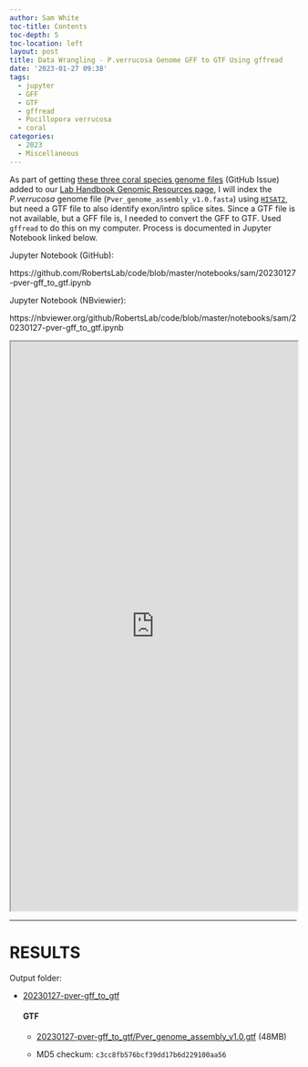 ```yaml
---
author: Sam White
toc-title: Contents
toc-depth: 5
toc-location: left
layout: post
title: Data Wrangling - P.verrucosa Genome GFF to GTF Using gffread
date: '2023-01-27 09:38'
tags: 
  - jupyter
  - GFF
  - GTF
  - gffread
  - Pocillopora verrucosa
  - coral
categories: 
  - 2023
  - Miscellaneous
---
```

As part of getting [these three coral species genome files](https://github.com/RobertsLab/resources/issues/1571) (GitHub Issue) added to our [Lab Handbook Genomic Resources page](https://robertslab.github.io/resources/Genomic-Resources/), I will index the _P.verrucosa_ genome file (`Pver_genome_assembly_v1.0.fasta`) using [`HISAT2`](https://daehwankimlab.github.io/hisat2/), but need a GTF file to also identify exon/intro splice sites. Since a GTF file is not available, but a GFF file is, I needed to convert the GFF to GTF. Used `gffread` to do this on my computer. Process is documented in Jupyter Notebook linked below.

Jupyter Notebook (GitHub):

https://github.com/RobertsLab/code/blob/master/notebooks/sam/20230127-pver-gff_to_gtf.ipynb

Jupyter Notebook (NBviewier):

https://nbviewer.org/github/RobertsLab/code/blob/master/notebooks/sam/20230127-pver-gff_to_gtf.ipynb


<iframe src="https://nbviewer.org/github/RobertsLab/code/blob/master/notebooks/sam/20230127-pver-gff_to_gtf.ipynb" width="100%" height="1000" scrolling="yes"></iframe>

---

# RESULTS

Output folder:

- [20230127-pver-gff_to_gtf](https://gannet.fish.washington.edu/Atumefaciens/20230127-pver-gff_to_gtf)

  #### GTF

  - [20230127-pver-gff_to_gtf/Pver_genome_assembly_v1.0.gtf](https://gannet.fish.washington.edu/Atumefaciens/20230127-pver-gff_to_gtf/Pver_genome_assembly_v1.0.gtf) (48MB)

  - MD5 checkum: `c3cc8fb576bcf39dd17b6d229100aa56`
